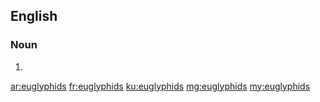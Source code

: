 ==English==

===Noun===
{{head|en}}

# {{plural of|euglyphid}}

[[ar:euglyphids]]
[[fr:euglyphids]]
[[ku:euglyphids]]
[[mg:euglyphids]]
[[my:euglyphids]]